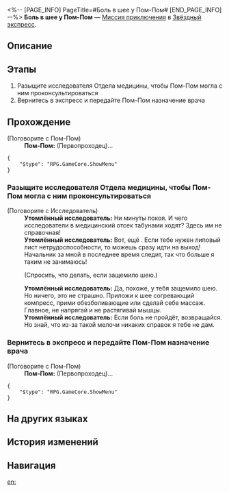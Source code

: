 <%-- [PAGE_INFO]
PageTitle=#Боль в шее у Пом-Пом#
[END_PAGE_INFO] --%>
{{Дополнить|Диалоги.}}
{{Миссия Инфобокс
|id              = 4050020
|Название        = 
|Изображение     = Миссия Боль в шее у Пом-Пом.png
|Тип             = Миссия приключения
|Событие         = 
|Глава           = 
|Условия         = 
|Персонажи       = Первопроходец; Пом-Пом; Утомлённый исследователь
|СтартЛокация    = [[Звёздный экспресс]] — [[Общий вагон]]
|Мир             = Звёздный экспресс
|Предыдущая      = 
|Следующая       = 
|Награды         = Журнал приключений*1; Белковый рис*1; Кредиты*8 000
}}
'''Боль в шее у Пом-Пом''' — [[Миссия приключения]] в [[Звёздный экспресс]].

==Описание==
{{Описание|<!--официальное описание из Перекрёстка судеб-->}}

==Этапы==
# Разыщите исследователя Отдела медицины, чтобы Пом-Пом могла с ним проконсультироваться
# Вернитесь в экспресс и передайте Пом-Пом назначение врача

==Прохождение==
{{Дополнить}}


;(Поговорите с Пом-Пом)
:'''Пом-Пом:''' (Первопроходец)...
<pre>{
	"$type": "RPG.GameCore.ShowMenu"
}</pre>
{{Диалог Конец}}

===Разыщите исследователя Отдела медицины, чтобы Пом-Пом могла с ним проконсультироваться===
{{Описание миссии|тип=Миссия приключения|локация=Базовая зона|Пом-Пом потянула шею и просит вас пойти в Отдел медицины станции, где ей назначат лечение.}}
{{Диалог Начало}}

;(Поговорите с Исследователь)
:'''Утомлённый исследователь:''' Ни минуты покоя. И чего исследователи в медицинский отсек табунами ходят? Здесь им не справочная!
:'''Утомлённый исследователь:''' Вот, ещё {{MC|ж=одна|м=один}}. Если тебе нужен липовый лист нетрудоспособности, то можешь сразу идти на выход! Начальник за мной в последнее время следит, так что больше я таким не занимаюсь!
:{{Диалог|Стрелка}} (Спросить, что делать, если защемило шею.)
:'''Утомлённый исследователь:''' Да, похоже, у тебя защемило шею. Но ничего, это не страшно. Приложи к шее согревающий компресс, прими обезболивающие или сделай себе массаж. Главное, не напрягай и не растягивай мышцы.
:'''Утомлённый исследователь:''' Если боль не пройдёт, возвращайся. Но знай, что из-за такой мелочи никаких справок я тебе не дам.
{{Диалог Конец}}

===Вернитесь в экспресс и передайте Пом-Пом назначение врача===
{{Описание миссии|тип=Миссия приключения|локация=Общий вагон|Исследователь Отдела медицины дал вам профессиональную консультацию. Теперь как можно скорее передайте Пом-Пом назначение врача.}}
{{Диалог Начало}}


;(Поговорите с Пом-Пом)
:'''Пом-Пом:''' (Первопроходец)...
<pre>{
	"$type": "RPG.GameCore.ShowMenu"
}</pre>
{{Диалог Конец}}

==На других языках==
{{На других языках
|en   = Pom-Pom With a Stiff Neck
|zhs  = 落枕的帕姆
|zht  = 落枕的帕姆
|ja   = 寝違えたパム
|ko   = 목에 담 걸린 폼폼
|es   = Pom-Pom con el cuello rígido
|fr   = Pom-Pom a la nuque raide
|ru   = Боль в шее у Пом-Пом
|th   = Pom-Pom คอเคล็ด
|vi   = Pom-Pom Bị Sái Cổ
|de   = Pom-Pom mit steifem Nacken
|id   = Pom-Pom Berleher Kaku
|pt   = Pom-Pom com o Pescoço Rígido
}}

==История изменений==
{{История изменений|3.5}}

==Навигация==
{{Миссия приключения Навбокс|Глава }}

[[en:]]
